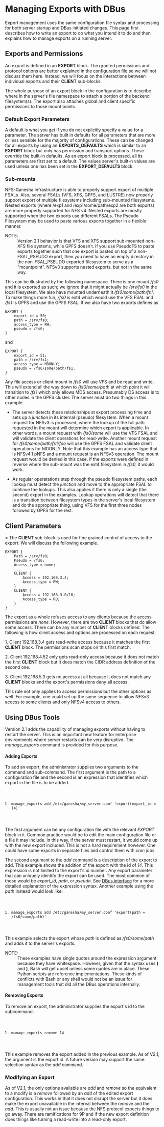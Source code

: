= Managing Exports with DBus =
Export management uses the same configuration file syntax and processing for both server startup and DBus initiated changes.  This page first describes how to write an export to do what you intend it to do and then explains how to manage exports on a running server.

== Exports and Permissions ==
An export is defined in an '''EXPORT''' block.  The granted permissions and protocol options are better explained in the [[Configurationfile|configuration file]] so we will not discuss them here.  Instead, we will focus on the interactions between individual exports and their '''CLIENT''' sub-blocks.

The whole purpose of an export block in the configuration is to describe where in the server's file namespace to attach a portion of the backend filesystem(s).  The export also attaches global and client specific permissions to those mount points.

=== Default Export Parameters ===
A default is what you get if you do not explicitly specify a value for a parameter.  The server has built in defaults for all parameters that are more or less sensible for the majority of configurations.  These can be changed for all exports by using an '''EXPORTS_DEFAULTS''' which is similar to an '''EXPORT''' block but only has permission and transport options.  These override the built-in defaults.  As an export block is processed, all its parameters are first set to a default.  The values server's built-n values are used unless one has been set in the '''EXPORT_DEFAULTS''' block.

=== Sub-mounts ===
NFS-Ganesha infrastructure is able to properly support export of multiple FSALs.  Also, several FSALs (VFS, XFS, GPFS, and LUSTRE) now properly support export of multiple filesystems including sub-mounted filesystems.  Nested exports (where /exp1 and /exp1/some/path/exp2 are both exports) are more properly supported for NFS v4.  Nested exports are mostly supported when the two exports use different FSALs. The Pseudo Filesystem may be used to paste various exports together in a flexible manner.

;NOTE:
: Version 2.1 behavior is that VFS and XFS support sub-mounted non-XFS file systems, while GPFS doesn't. If you use PseudoFS to paste exports together such that one export is pasted on top of a non-FSAL_PSEUDO export, then you need to have an empty directory in the non-FSAL_PSEUDO exported filesystem to serve as a "mountpoint".  NFSv3 supports nested exports, but not in the same way.

This can be illustrated by the following namespace.  There is one mount ''/fs0'' and it is exported as such; we ignore that it might actually be ''/srv/fs0'' in the local filesystem.  We also have mounted underneath it ''/fs0/some/path/fs1''.  To make things more fun, ''/fs0'' is ext4 which would use the VFS FSAL and ''/fs1'' is GPFS and use the GPFS FSAL.  If we also have two exports defines as

<pre>
EXPORT {
	export_id = 50;
	path = /srv/fs0;
	access_type = RW;
	pseudo = /fs0;
}
</pre>

and

<pre>
EXPORT {
	export_id = 51;
	path = /srv/fs1;
	access_type = MDONLY;
	pseudo = /fs0/some/path/fs1;
}
</pre>

Any file access or client mount in ''/fs0'' will use VFS and be read and write.  This will extend all the way down to ''/fs0/some/path'' at which point it will transition to ''/fs1'' which only allows MDS access. Presumably DS access is to other nodes in the GPFS cluster.  The server must do two things in this example:

* The server detects these relationships at export processing time and sets up a ''junction'' in its internal (pseudo) filesystem.  When a mount request for NFSv3 is processed, where the lookup of the full path requested in the mount will determine which export is applicable.  In other words, a mount request with ''/fs0/some'' will use the VFS FSAL and will validate the client operations for read-write.  Another mount request for ''/fs0/some/path/fs1/foo'' will use the GPFS FSAL and validate client operations for MDONLY.  Note that this example has an access type that is NFSv4.1 pNFS and a mount request is an NFSv3 operation.  The mount request would be denied in this case.  If the exports were defined in reverse where the sub-mount was the ext4 filesystem in ''/fs0'', it would work.

* As regular operatations step through the pseudo filesystem paths, each lookup must detect the ''junction'' and move to the appropriate FSAL to continue the lookups.  This also applies if there is only a single (the second) export in the examples.  Lookup operations will detect that there is a transition between filesystem types in the server's local filesystem and do the appropriate thing, using VFS for the first three nodes followed by GPFS for the rest.

== Client Parameters ===
The '''CLIENT''' sub-block is used for fine grained control of access to the export.  We will discuss the following example.

<pre>
EXPORT {
	Path = /srv/fs0;
	Pseudo = /fs0;
	Access_type = none;
	...
	CLIENT {
		Access = 192.168.3.4;
		Access_type = RW;
	}
	CLIENT {
		Access = 192.168.3.0/16;
		Access_type = RO;
	}
}
</pre>

The export as a whole refuses access to any clients because the access permissions are ''none''.  However, there are two '''CLIENT''' blocks that do allow some access.  There can be any number of '''CLIENT''' blocks defined.  The following is how client access and options are processed on each request.

1. Client 192.168.3.4 gets read-write access because it matches the first '''CLIENT''' block.  The permissions scan stops on this first match.

2. Client 192.168.4.52 only gets read-only access because it does not match the first '''CLIENT''' block but it does match the CIDR address definition of the second one.

3. Client 192.168.5.3 gets no access at all because it does not match any '''CLIENT''' blocks and the export's permissions deny all access.

This rule not only applies to access permissions but the other options as well.  For example, one could set up the same sequence to allow NFSv3 access to some clients and only NFSv4 access to others.

== Using DBus Tools ==
Version 2.1 adds the capability of managing exports without having to restart the server.  This is an important new feature for enterprise environments where server restarts can be very disruptive.  The ''manage_exports'' command is provided for this purpose.

==== Adding Exports ====
To add an export, the administrator supplies two arguments to the command and sub-command.  The first argument is the path to a configuration file and the second is an expression that identifies which export in the file is to be added.

<code>
# manage_exports add /etc/ganesha/my_server.conf 'export(export_id = 14)'
</code>

The first argument can be any configuration file with the relevant ''EXPORT'' block in it.  Common practice would be to edit the main configuration file or a file it may include.  In this way, if the server must restart, it would come up with the new export included.  This is not a hard requirement however.  One could have some exports in separate files and control them with ''cron'' jobs.

The second argument to the ''add'' command is a description of the export to add.  This example shows the addition of the export with the id of ''14''.  This expression is not limited to the export's id number.  Any export parameter that can uniquely identify the export can be used.  The most common of these would be ''export_id'', ''path'', or ''pseudo''.  See [[Dbusinterface|DBus interface]] for a more detailed explanation of the expression syntax.  Another example using the ''path'' instead would look like:

<code>
# manage_exports add /etc/ganesha/my_server.conf 'export(path = /fs0/some/path)'
</code>

This example selects the export whose ''path'' is defined as ''/fs0/some/path'' and adds it to the server's exports.

;NOTE:
: These examples have single quotes around the expression argument because they have whitespace.  However, given that the syntax uses '''(''' and ''')''', Bash will get upset unless some quotes are in place.  These Python scripts are reference implementations.  These kinds of conflicts with Bash or any shell would not be an issue for management tools that did all the DBus operations internally.

==== Removing Exports ====
To remove an export, the administrator supplies the export's id to the subcommand.

<code>
# manage_exports remove 14
</code>

This example removes the export added in the previous example.  As of V2.1, the argument is the export id.  A future version may support the same selection syntax as the ''add'' command.

=== Modifying an Export ===
As of V2.1, the only options available are ''add'' and ''remove'' so the equivalent to a modify is a ''remove'' followed by an ''add'' of the edited export configuration.  This works in that it does not disrupt the server but it does make the export unavailable in the interval between the ''remove'' and the ''add''.  This is usually not an issue because the NFS protocol expects things to go away.  There are ramifications for 9P and if the new export definition does things like turning a read-write into a read-only export.


